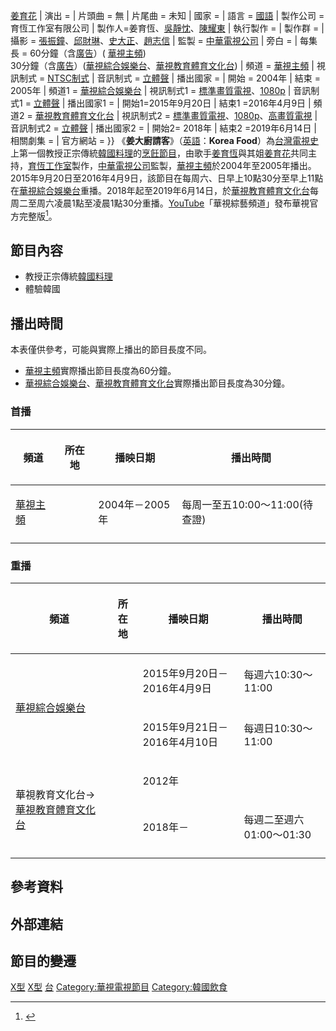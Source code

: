 
{{影集資訊
| 名稱 =姜大廚請客
| 原名 = ''Korea Food''
| 圖片 = 
| 圖說 = 
| 分類 =[[烹飪節目|烹飪]]
| 導播 = [[陳能樹|陳能樹]](導播)、[[丁光慈|丁光慈]](助理導播)
| 主持 = {{Nowrap begin}}[[姜育恆|姜育恆]]{{、w}}[[姜育花|姜育花]]
| 演出 = 
| 片頭曲 = 無
| 片尾曲 = 未知
| 國家 = {{ROC}}
| 語言 = [[中華民國國語|國語]]
| 製作公司 = 育恆工作室有限公司
| 製作人=姜育恆、[[吳靜忱|吳靜忱]]、[[陳耀東|陳耀東]]
| 執行製作 = 
| 製作群 = 
| 攝影 = [[張振鐘|張振鐘]]、[[邱財琳|邱財琳]]、[[史大正|史大正]]、[[趙志信|趙志信]]
| 監製 = [[中華電視公司|中華電視公司]]
| 旁白 = 
| 每集長 = 60分鐘（含[[電視廣告|廣告]]）( [[華視主頻|華視主頻]])<br>30分鐘（含[[電視廣告|廣告]]）([[華視綜合娛樂台|華視綜合娛樂台]]、[[華視教育體育文化台|華視教育體育文化台]])
| 頻道 =  [[華視主頻|華視主頻]]
| 視訊制式 = [[NTSC制式|NTSC制式]]
| 音訊制式 = [[立體聲|立體聲]]
| 播出國家 = {{TWN}}
| 開始 = 2004年
| 結束 = 2005年
| 頻道1 =  [[華視綜合娛樂台|華視綜合娛樂台]]
| 視訊制式1 = [[標準畫質電視|標準畫質電視]]、[[1080p|1080p]]
| 音訊制式1 = [[立體聲|立體聲]]
| 播出國家1 = {{TWN}}
| 開始1=2015年9月20日
| 結束1 =2016年4月9日
| 頻道2 =  [[華視教育體育文化台|華視教育體育文化台]]
| 視訊制式2 = [[標準畫質電視|標準畫質電視]]、[[1080p|1080p]]、[[高畫質電視|高畫質電視]]
| 音訊制式2 = [[立體聲|立體聲]]
| 播出國家2 = {{TWN}}
| 開始2= 2018年
| 結束2 =2019年6月14日
| 相關劇集 =
| 官方網站 =
}}
《'''姜大廚請客'''》（[[英語|英語]]：'''Korea Food'''）為[[台灣電視史|台灣電視史]]上第一個教授正宗傳統[[韓國料理|韓國料理]]的[[烹飪節目|烹飪節目]]，由歌手[[姜育恆|姜育恆]]與其姐[[姜育花|姜育花]]共同主持，[[育恆工作室|育恆工作室]]製作，[[中華電視公司|中華電視公司]]監製，[[華視主頻|華視主頻]]於2004年至2005年播出。2015年9月20日至2016年4月9日，該節目在每周六、日早上10點30分至早上11點在[[華視綜合娛樂台|華視綜合娛樂台]]重播。2018年起至2019年6月14日，於[[華視教育體育文化台|華視教育體育文化台]]每周二至周六凌晨1點至凌晨1點30分重播。[[YouTube|YouTube]]「華視綜藝頻道」發布華視官方完整版<ref>{{Cite web |url=https://www.youtube.com/playlist?list=PLJ2QT-PhqTiLB0wTN9jpXyDLwYUcZKQ4Y |title=《姜大廚請客》華視官方完整版播放列表 |access-date=2018-09-08 |archive-date=2020-04-13 |archive-url=https://web.archive.org/web/20200413072605/https://www.youtube.com/playlist?list=PLJ2QT-PhqTiLB0wTN9jpXyDLwYUcZKQ4Y }}</ref>。

== 節目內容 ==
*教授正宗傳統[[韓國料理|韓國料理]]
*體驗韓國


== 播出時間 ==
{{Note24hUTC+8}}
本表僅供參考，可能與實際上播出的節目長度不同。
*[[華視主頻|華視主頻]]實際播出節目長度為60分鐘。
*[[華視綜合娛樂台|華視綜合娛樂台]]、[[華視教育體育文化台|華視教育體育文化台]]實際播出節目長度為30分鐘。

=== 首播 ===
{| class="wikitable" style="text-align:center"
|- 
!頻道||所在地||播映日期||播出時間
|- 
|[[華視主頻|華視主頻]]||{{TWN}}||2004年－2005年||每周一至五10:00～11:00(待查證)
|-
|}

===重播===
{| class="wikitable" style="text-align:center"
|- 
!頻道||所在地||播映日期||播出時間
|- 
|rowspan=2|[[華視綜合娛樂台|華視綜合娛樂台]]||rowspan=2|{{TWN}}||2015年9月20日－2016年4月9日||每週六10:30～11:00
|-
|2015年9月21日－2016年4月10日||每週日10:30～11:00
|- 
|rowspan=3|華視教育文化台→[[華視教育體育文化台|華視教育體育文化台]]||rowspan=2|{{TWN}}||2012年||
|- 
|2018年－||每週二至週六01:00～01:30
|-
|}

== 參考資料 ==
{{Reflist}}

== 外部連結 ==
{{Empty section}}

==節目的變遷==
{{電視節目的變遷
|電視台={{TWN}} [[華視主頻|華視主頻]]
|播放檔次=每周一至五10:00～11:00(待查證)
|節目名稱=姜大廚請客<br/>（2004年－2005年）
|上一節目=未知
|下一節目=未知
}}
{{電視節目的變遷
|電視台= {{TWN}} [[華視綜合娛樂台|華視綜合娛樂台]]
|播放檔次=每週六10:30～11:00
|節目名稱=姜大廚請客(重播)<br/>（2015年9月20日－2016年4月9日）
|上一節目=未知
|下一節目=未知
}}
{{電視節目的變遷
|電視台= {{TWN}} [[華視教育文化台|華視教育文化台]]
|播放檔次=
|節目名稱=姜大廚請客(重播)<br/>（2012年－2012年）
|上一節目=未知
|下一節目=未知
}}
{{電視節目的變遷
|電視台= {{TWN}} [[華視教育體育文化台|華視教育體育文化台]]
|播放檔次=每週二至週六01:00～01:30
|節目名稱=姜大廚請客(重播)<br/>（2018年－2019年6月14日）
|上一節目=未知
|下一節目=[[華視新聞雜誌|華視新聞雜誌]](重播)<br/>(2019年6月17日-)
}}

[[Category:2004年播放的電視節目|X型]]
[[Category:2005年停播的電視節目|X型]]
[[Category:台灣烹飪節目|台]]
[[Category:華視電視節目|Category:華視電視節目]]
[[Category:韓國飲食|Category:韓國飲食]]